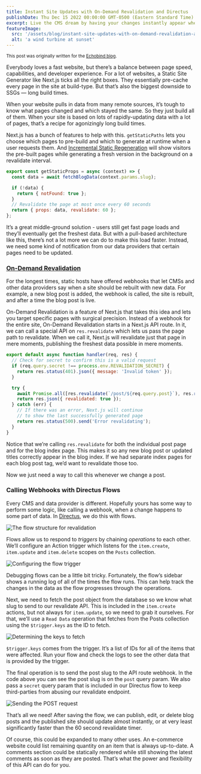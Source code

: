 ```yaml
---
title: Instant Site Updates with On-Demand Revalidation and Directus
publishDate: Thu Dec 15 2022 00:00:00 GMT-0500 (Eastern Standard Time)
excerpt: Live the CMS dream by having your changes instantly appear whenever you update your CMS while not sacrificing page load speeds.
featureImage:
  src: '/assets/blog/instant-site-updates-with-on-demand-revalidation-and-directus.jpg'
  alt: 'a wind turbine at sunset'
---
```



<small>This post was originally written for the [Echobind blog](https://echobind.com/blog).</small>


Everybody loves a fast website, but there’s a balance between page speed, capabilities, and developer experience. For a lot of websites, a Static Site Generator like Next.js ticks all the right boxes. They essentially pre-cache every page in the site at build-type. But that’s also the biggest downside to SSGs — long build times.

When your website pulls in data from many remote sources, it’s tough to know what pages changed and which stayed the same. So they just build all of them. When your site is based on lots of rapidly-updating data with a lot of pages, that’s a recipe for agonizingly long build times.

Next.js has a bunch of features to help with this. `getStaticPaths` lets you choose which pages to pre-build and which to generate at runtime when a user requests them. And [Incremental Static Regeneration](https://nextjs.org/docs/basic-features/data-fetching/incremental-static-regeneration#on-demand-revalidation) will show visitors the pre-built pages while generating a fresh version in the background on a revalidate interval.

```javascript
export const getStaticProps = async (context) => {
  const data = await fetchBlogData(context.params.slug);

  if (!data) {
    return { notFound: true };
  }
  // Revalidate the page at most once every 60 seconds
  return { props: data, revalidate: 60 };
};
```

It’s a great middle-ground solution - users still get fast page loads and they’ll eventually get the freshest data. But with a pull-based architecture like this, there’s not a lot more we can do to make this load faster. Instead, we need some kind of notification from our data providers that certain pages need to be updated.

### [On-Demand Revalidation](https://nextjs.org/docs/basic-features/data-fetching/incremental-static-regeneration#on-demand-revalidation)

For the longest times, static hosts have offered webhooks that let CMSs and other data providers say when a site should be rebuilt with new data. For example, a new blog post is added, the webhook is called, the site is rebuilt, and after a time the blog post is live.

On-Demand Revalidation is a feature of Next.js that takes this idea and lets you target specific pages with surgical precision. Instead of a webhook for the entire site, On-Demand Revalidation starts in a Next.js API route. In it, we can call a special API on `res.revalidate` which lets us pass the page path to revalidate. When we call it, Next.js will revalidate just that page in mere moments, publishing the freshest data possible in mere moments.

```javascript
export default async function handler(req, res) {
  // Check for secret to confirm this is a valid request
  if (req.query.secret !== process.env.REVALIDATION_SECRET) {
    return res.status(401).json({ message: 'Invalid token' });
  }

  try {
    await Promise.all([res.revalidate(`/post/${req.query.post}`), res.revalidate('/blog')]);
    return res.json({ revalidated: true });
  } catch (err) {
    // If there was an error, Next.js will continue
    // to show the last successfully generated page
    return res.status(500).send('Error revalidating');
  }
}
```

Notice that we’re calling `res.revalidate` for both the individual post page and for the blog index page. This makes it so any new blog post or updated titles correctly appear in the blog index. If we had separate index pages for each blog post tag, we’d want to revalidate those too.

Now we just need a way to call this whenever we change a post.

### Calling Webhooks with Directus Flows

Every CMS and data provider is different. Hopefully yours has some way to perform some logic, like calling a webhook, when a change happens to some part of data. In [Directus](https://directus.io/), we do this with flows.

![The flow structure for revalidation](/assets/blog/revalidate-flow-1.jpg)

Flows allow us to respond to _triggers_ by chaining _operations_ to each other. We’ll configure an Action trigger which listens for the `item.create`, `item.update` and `item.delete` scopes on the `Posts` collection.

![Configuring the flow trigger](/assets/blog/revalidate-flow-2.jpg)


<Aside>

Debugging flows can be a little bit tricky. Fortunately, the flow’s sidebar shows a running log of all of the times the flow runs. This can help track the changes in the data as the flow progresses through the operations.

</Aside>

Next, we need to fetch the post object from the database so we know what slug to send to our revalidate API. This is included in the `item.create` actions, but not always for `item.update`, so we need to grab it ourselves. For that, we’ll use a `Read Data` operation that fetches from the Posts collection using the `$trigger.keys` as the ID to fetch.

![Determining the keys to fetch](/assets/blog/revalidate-flow-3.jpg)

<Aside>

`$trigger.keys` comes from the trigger. It’s a list of IDs for all of the items that were affected. Run your flow and check the logs to see the other data that is provided by the trigger.

</Aside>

The final operation is to send the post slug to the API route webhook. In the code above you can see the post slug is on the `post` query param. We also pass a `secret` query param that is included in our Directus flow to keep third-parties from abusing our revalidate endpoint.

![Sending the POST request](/assets/blog/revalidate-flow-4.jpg)

That’s all we need! After saving the flow, we can publish, edit, or delete blog posts and the published site should update almost instantly, or at very least significantly faster than the 60 second revalidate timer.

Of course, this could be expanded to many other uses. An e-commerce website could list remaining quantity on an item that is always up-to-date. A comments section could be statically rendered while still showing the latest comments as soon as they are posted. That’s what the power and flexibility of this API can do for you.
